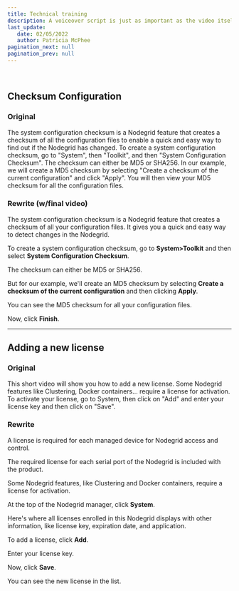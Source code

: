 ```yaml
---
title: Technical training
description: A voiceover script is just as important as the video itself because it sets the tone. Write the script the way we speak. Not the way we write. The audience will hear the words instead of reading them. This means the words need to be attention-grabbing and, most times, have a natural, conversational flow.
last_update: 
   date: 02/05/2022
   author: Patricia McPhee
pagination_next: null
pagination_prev: null
---
```





<Container>
<List sx={{ width: '100%', bgcolor: 'background.paper', color: '#000000', borderRadius: 4 }}>
  <ListItem sx={{py: 0}}>
    <ListItemAvatar>
      <Avatar>
        <WorkIcon />
      </Avatar>
    </ListItemAvatar>
    <ListItemText primary="Project" secondary="Work-related" />
  </ListItem>
  <ListItem sx={{py: 0}}>
    <ListItemAvatar>
      <Avatar>
        <DescriptionIcon />
      </Avatar>
    </ListItemAvatar>
    <ListItemText primary="Description" secondary="My client provided 26 pre-recorded how-to videos with scripts to do the voiceover, but some of the scripts needed work, and the video had no audio to reference. I needed to be resourceful, so I found the user guide, which helped, but to write a quality script, I needed to watch the video many times to add context to the actions in the video. I edited and produced audio (in Audacity) and video (Adobe Premiere Pro)." />
  </ListItem>
  <ListItem sx={{py: 0}}>
    <ListItemAvatar>
      <Avatar>
        <CalendarMonthIcon />
      </Avatar>
    </ListItemAvatar>
    <ListItemText primary="Date" secondary="October/November 2019" />
  </ListItem>
</List>
</Container>
<br />
<Divider />


## Checksum Configuration

### Original
The system configuration checksum is a Nodegrid feature that creates a checksum of all the configuration files to enable a quick and easy way to find out if the Nodegrid has changed. 
To create a system configuration checksum, go to "System", then "Toolkit", and then "System Configuration Checksum". The checksum can either be MD5 or SHA256. In our example, we will create a MD5 checksum by selecting "Create a checksum of the current configuration" and click "Apply". You will then view your MD5 checksum for all the configuration files.

### Rewrite (w/final video)

The system configuration checksum is a Nodegrid feature that creates a checksum of all your configuration files. It gives you a quick and easy way to detect changes in the Nodegrid. 

To create a system configuration checksum, go to **System>Toolkit** and then select **System Configuration Checksum**. 

The checksum can either be MD5 or SHA256.

But for our example, we'll create an MD5 checksum by selecting **Create a checksum of the current configuration** and then clicking **Apply**. 

You can see the MD5 checksum for all your configuration files.  

Now, click **Finish**.


<ReactPlayer playing controls='false' url='https://youtu.be/dmeztPJfQcg' />

<hr />

## Adding a new license

### Original

This short video will show you how to add a new license. Some Nodegrid features like Clustering, Docker containers… require a license for activation. To activate your license, go to System, then click on "Add" and enter your license key and then click on "Save". 


### Rewrite 

A license is required for each managed device for Nodegrid access and control. 

The required license for each serial port of the Nodegrid is included with the product. 

Some Nodegrid features, like Clustering and Docker containers, require a license for activation. 

At the top of the Nodegrid manager, click **System**.  

Here's where all licenses enrolled in this Nodegrid displays with other information, like license key, expiration date, and application.   

To add a license, click **Add**.  

Enter your license key.   

Now, click **Save**.   

You can see the new license in the list. 


